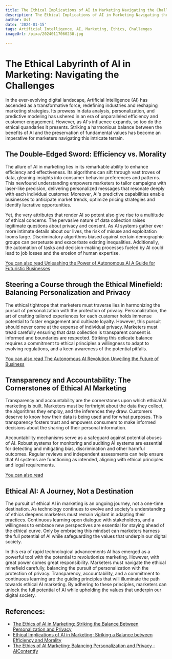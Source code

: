 ```yaml
---
title: The Ethical Implications of AI in Marketing Navigating the Challenges
description: The Ethical Implications of AI in Marketing Navigating the Challenges
author: Usf
date: '2024-01-15'
tags: Artificial Intelligence, AI, Marketing, Ethics, Challenges
imageUrl: /pixa/20240117060238.jpg

---
```

# The Ethical Labyrinth of AI in Marketing: Navigating the Challenges

In the ever-evolving digital landscape, Artificial Intelligence (AI) has ascended as a transformative force, redefining industries and reshaping  marketing  strategies. Its prowess in  data analysis, personalization, and predictive modeling  has  ushered in an era of  unparalleled efficiency and customer engagement. However, as AI's influence expands, so too do the ethical quandaries it presents. Striking a harmonious  balance between the benefits of  AI and the preservation of fundamental values has  become an imperative for  marketers navigating this intricate terrain.

## The Double-Edged Sword: Efficiency vs. Morality

The allure of AI in marketing lies in its remarkable ability to  enhance efficiency and effectiveness. Its algorithms  can sift through vast troves of data, gleaning insights into consumer behavior preferences and patterns. This newfound understanding empowers marketers  to tailor campaigns with laser-like precision, delivering personalized  messages that resonate deeply with each individual customer. Moreover, AI's predictive capabilities enable businesses to anticipate market trends, optimize pricing strategies and identify lucrative opportunities.

Yet, the very attributes that  render AI so potent also give rise to a multitude of ethical concerns. The pervasive nature  of data collection  raises legitimate questions about privacy and consent. As AI systems gather ever more intimate details about our lives, the risk  of misuse and exploitation looms large. Discriminatory algorithms biased against certain demographic groups can  perpetuate and exacerbate existing inequalities. Additionally, the automation of tasks  and decision-making processes fueled by AI could lead to job  losses and the erosion of human expertise.

[You  can also read  Unleashing the Power of Autonomous AI A Guide for Futuristic Businesses](Unleashing%20the%20Power%20of%20Autonomous%20AI%20A%20Guide%20for%20Futuristic%20Businesses)


## Steering a  Course through the Ethical Minefield: Balancing Personalization and  Privacy

The ethical  tightrope that marketers must traverse  lies in harmonizing the pursuit of personalization with the protection of privacy. Personalization, the art of crafting tailored experiences for each  customer holds immense  potential to foster engagement  and cultivate  loyalty. However, this pursuit should never come at the  expense of individual privacy. Marketers must tread  carefully ensuring that data collection is transparent consent is informed and boundaries are respected. Striking this delicate balance requires a commitment to ethical principles a willingness to adapt to  evolving  regulations,  and  a keen awareness of the potential pitfalls.

[You  can also read The Autonomous AI Revolution Unveiling the Future  of Business](The%20Autonomous%20AI%20Revolution%20Unveiling%20the%20Future%20of%20Business)


## Transparency and Accountability: The Cornerstones of  Ethical AI Marketing

Transparency  and accountability are the cornerstones upon which ethical AI marketing is built.  Marketers must  be forthright  about the data they collect,  the algorithms they employ, and the inferences they draw. Customers deserve to know how their data is  being used and for what purposes.  This transparency fosters trust and empowers consumers to make informed decisions about the sharing of their personal information.

Accountability mechanisms serve as a safeguard against potential abuses of AI. Robust systems for monitoring and auditing AI systems are essential  for detecting and mitigating bias, discrimination and other harmful  outcomes.  Regular  reviews and independent assessments  can help ensure that AI systems are functioning as  intended, aligning with ethical principles and legal requirements.

[You can  also read ]()


## Ethical AI: A Journey, Not a Destination

The pursuit of ethical  AI in marketing is  an ongoing journey, not a one-time destination. As technology continues to evolve and society's understanding of ethics deepens marketers must remain vigilant in adapting their practices. Continuous  learning open dialogue with stakeholders, and a willingness to embrace new perspectives are essential for staying ahead of the ethical curve. Only by embracing  this  mindset can marketers harness the full potential of AI  while safeguarding the values that underpin our digital society.

In this era of rapid technological advancements AI has emerged as a powerful tool with the  potential to revolutionize marketing. However, with great power  comes great responsibility. Marketers must navigate the ethical minefield carefully, balancing the pursuit of personalization with the protection  of privacy. Transparency, accountability, and a commitment to continuous learning are the guiding principles  that will illuminate the  path towards ethical AI marketing. By adhering to these principles,  marketers can unlock the full potential of  AI while upholding the values that underpin our digital society.

## References:
- [The Ethics of AI in Marketing: Striking the Balance Between Personalization and Privacy](https://www.timefordesigns.com/blog/2023/10/06/the-ethics-of-ai-in-marketing-striking-the-balance-between-personalization-and-privacy/)
- [Ethical Implications of AI in Marketing: Striking a Balance between Efficiency and Morality](https://www.linkedin.com/pulse/ethical-implications-ai-marketing-striking-balance-between-luicien)
- [The Ethics of AI Marketing: Balancing Personalization and Privacy - AIContentfy](https://aicontentfy.com/en/blog/ethics-of-ai-marketing-balancing-personalization-and-privacy)

